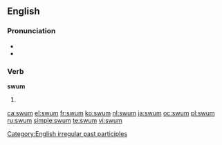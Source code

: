 ==English==

===Pronunciation===
* {{IPA|/swʌm/}}
* {{rhymes|ʌm}}

===Verb===
'''swum'''

# {{past participle of|[[swim]]}}

[[Category:English irregular past participles]]

[[ca:swum]]
[[el:swum]]
[[fr:swum]]
[[ko:swum]]
[[nl:swum]]
[[ja:swum]]
[[oc:swum]]
[[pl:swum]]
[[ru:swum]]
[[simple:swum]]
[[te:swum]]
[[vi:swum]]